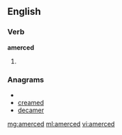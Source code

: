 ==English==

===Verb===
'''amerced'''

# {{past of|amerce}}

===Anagrams===
* {{alphagram|acdeemr}}
* [[creamed#English|creamed]]
* [[decamer#English|decamer]]

[[mg:amerced]]
[[ml:amerced]]
[[vi:amerced]]